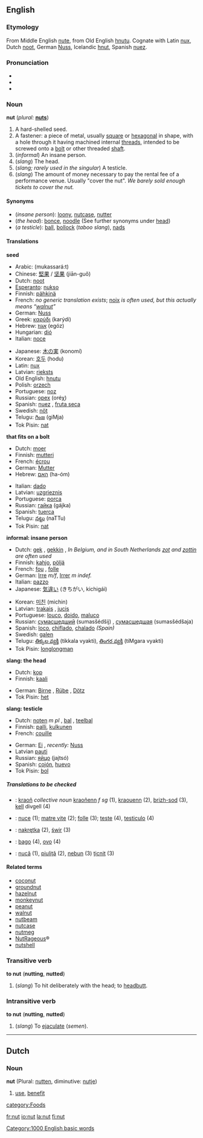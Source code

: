 ==English==

===Etymology===
From Middle English [[nute]], from Old English [[hnutu]]. Cognate with Latin [[nux]], Dutch [[noot]], German [[Nuss]], Icelandic [[hnut]], Spanish [[nuez]].

===Pronunciation===
*{{AHD|nŭt}}
*{{IPA|/nʌt/}}
*{{SAMPA|/nVt/}}

===Noun===
'''nut''' (''plural:'' '''[[nuts]]''')

#A hard-shelled seed.
#A fastener: a piece of metal, usually [[square]] or [[hexagonal]] in shape, with a hole through it having machined internal [[threads]], intended to be screwed onto a [[bolt]] or other threaded [[shaft]].
#(''informal'') An insane person.
#(''slang'') The head.
#(''slang; rarely used in the singular'') A testicle.
#(''slang'') The amount of money necessary to pay the rental fee of a performance venue.  Usually "cover the nut".  ''We barely sold enough tickets to cover the nut.''

====Synonyms====
*(''insane person''): [[loony]], [[nutcase]], [[nutter]]
*(''the head''): [[bonce]], [[noodle]] (See further synonyms under [[head]])
*(''a testicle''): [[ball]], [[bollock]] (''taboo slang''), [[nads]]

====Translations====
'''seed'''
{{top}}
*Arabic: {{ARchar|[[مكسرات]]}} (mukassará:t)
*Chinese: [[堅果]] / [[坚果]] (jiān-guǒ)
*Dutch: [[noot]] {{f}}
*[[Esperanto]]: [[nukso]]
*Finnish: [[pähkinä]]
*French: ''no generic translation exists''; [[noix]] {{f}} ''is often used, but this actually means “[[walnut]]”''
*German: [[Nuss]] {{f}}
*Greek: [[καρύδι]] (karýdi) {{n}}
*Hebrew: [[אגוז]] (egóz) {{m}}
*Hungarian: [[dió]]
*Italian: [[noce]] {{f}}
{{mid}}
*Japanese: [[木の実]] (konomí)
*Korean: [[호두]] (hodu)
*Latin: [[nux]] {{f}}
*Latvian: [[rieksts]] {{m}}
*Old English: [[hnutu]] {{f}}
*Polish: [[orzech]] {{m}}
*Portuguese: [[noz]] {{f}}
*Russian: [[орех]] (oréχ) {{m}}
*Spanish: [[nuez]] {{f}}, [[fruta seca]] {{f}}
*Swedish: [[nöt]]
*Telugu: [[గింజ]] (giMja)
*Tok Pisin: [[nat]]
{{bottom}}

'''that fits on a bolt'''
{{top}}
*Dutch: [[moer]] {{f}}
*Finnish: [[mutteri]]
*French: [[écrou]] {{m}}
*German: [[Mutter]] {{f}}
*Hebrew: [[האם]] (ha-óm)
{{mid}}
*Italian: [[dado]] {{m}}
*Latvian: [[uzgrieznis]] {{m}}
*Portuguese: [[porca]] {{f}}
*Russian: [[гайка]] (gájka) {{f}}
*Spanish: [[tuerca]] {{f}}
*Telugu: [[నట్టు]] (naTTu)
*Tok Pisin: [[nat]]
{{bottom}}

'''informal: insane person'''
{{top}}
*Dutch: [[gek]] {{m}}, [[gekkin]] {{f}}, ''In Belgium, and in South Netherlands [[zot]] {{m}} and [[zottin]] {{f}} are often used''
*Finnish: [[kahjo]], [[pöljä]]
*French: [[fou]] {{m}}, [[folle]] {{f}}
*German: [[Irre]] ''m/f'', [[Irrer]] ''m indef.''
*Italian: [[pazzo]]
*Japanese: [[気違い]] (きちがい, kichigái)
{{mid}}
*Korean: [[미친]] (michin)
*Latvian: [[trakais]] {{m}}, [[jucis]] {{m}}
*Portuguese: [[louco]], [[doido]], [[maluco]]
*Russian: [[сумасшедший]] (sumasšédšij) {{m}}, [[сумасшедшая]] (sumasšédšaja) {{f}}
*Spanish: [[loco]], [[chiflado]], [[chalado]] ''(Spain)''
*Swedish: [[galen]]
*Telugu: [[తిక్కల వ్యక్తి]] (tikkala vyakti), [[తింగర వ్యక్తి]] (tiMgara vyakti)
*Tok Pisin: [[longlongman]]
{{bottom}}

'''slang: the head'''
{{top}}
*Dutch: [[kop]]
*Finnish: [[kaali]]
{{mid}}
*German: [[Birne]] {{f}}, [[Rübe]] {{f}}, [[Dötz]] {{m}}
*Tok Pisin: [[het]]
{{bottom}}

'''slang: testicle'''
{{top}}
*Dutch: [[noten]] ''m pl'' <!--Never heard this before-->, [[bal]] {{m}}, [[teelbal]] {{m}}
*Finnish: [[palli]], [[kulkunen]]
*French: [[couille]] {{f}}
{{mid}}
*German: [[Ei]] {{n}}, ''recently:'' [[Nuss]] {{f}}
*Latvian [[pauti]] {{m}} {{p}}
*Russian: [[яйцо]] (jajtsó) {{n}}
*Spanish: [[cojón]], [[huevo]]
*Tok Pisin: [[bol]]
{{bottom}}

=====Translations to be checked=====
<!--Remove this section once all of the translations below have been moved into the tables above.-->
{{checktrans}}

*{{ttbc|Breton}}: [[kraoñ]] ''collective noun'' [[kraoñenn]] ''f sg'' (1), [[kraouenn]] {{f}} (2), [[brizh-sod]] (3), [[kell]] {{f}} divgell {{p}} (4)
*{{ttbc|Interlingua}}: [[nuce]] (1); [[matre vite]] (2); [[folle]] (3); [[teste]] (4), [[testiculo]] (4)
*{{ttbc|Polish}}: [[nakrętka]] {{f}} (2), [[świr]] {{m}} (3)
*{{ttbc|Portuguese}}: [[bago]] {{m}} (4), [[ovo]] {{m}} (4)
*{{ttbc|Romanian}}: [[nucă]] {{f}} (1), [[piuliţă]] {{f}} (2), [[nebun]] {{m}} (3) [[ţicnit]] {{m}} (3)

====Related terms====
*[[coconut]]
*[[groundnut]]
*[[hazelnut]]
*[[monkeynut]]
*[[peanut]]
*[[walnut]]
*[[nutbeam]]
*[[nutcase]]
*[[nutmeg]]
*[[NutRageous]]&reg;
*[[nutshell]]

===Transitive verb===
'''to nut''' ('''nutting''', '''nutted''')

#(''slang'') To hit deliberately with the head; to [[headbutt]].

===Intransitive verb===
'''to nut''' ('''nutting''', '''nutted''')

#(''slang'') To [[ejaculate]] (''semen'').


----

==Dutch==
===Noun===
'''nut''' {{n}} (Plural: [[nutten]], diminutive: [[nutje]])

# [[use]], [[benefit]]

[[category:Foods]]
[[Category:1000 English basic words]]

[[fr:nut]]
[[io:nut]]
[[la:nut]]
[[fi:nut]]